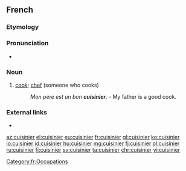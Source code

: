 ==French==

===Etymology===
{{suffix|cuisine|ier|lang=fr}}

===Pronunciation===
* {{audio|Fr-cuisinier.ogg|Audio|lang=fr}}

===Noun===
{{fr-noun|m|f=cuisinière}}

# [[cook]]; [[chef]] (someone who cooks)
#: ''Mon père est un bon '''cuisinier'''''. - My father is a good cook.

===External links===
* {{R:TLFi}}

[[Category:fr:Occupations]]

[[az:cuisinier]]
[[el:cuisinier]]
[[eu:cuisinier]]
[[fr:cuisinier]]
[[gl:cuisinier]]
[[ko:cuisinier]]
[[io:cuisinier]]
[[id:cuisinier]]
[[hu:cuisinier]]
[[mg:cuisinier]]
[[fj:cuisinier]]
[[pl:cuisinier]]
[[ru:cuisinier]]
[[fi:cuisinier]]
[[sv:cuisinier]]
[[ta:cuisinier]]
[[chr:cuisinier]]
[[vi:cuisinier]]